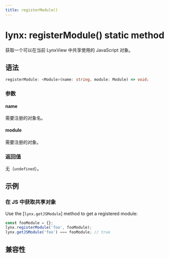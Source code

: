 ```yaml
---
title: registerModule()
---
```


# lynx: registerModule() static method

获取一个可以在当前 LynxView 中共享使用的 JavaScript 对象。

## 语法

```ts
registerModule: <Module>(name: string, module: Module) => void;
```

### 参数

#### name

需要注册的对象名。

#### module

需要注册的对象。

### 返回值

无（`undefined`）。

## 示例

### 在 JS 中获取共享对象

Use the [`lynx.getJSModule`] method to get a registered module:

```js
const fooModule = {};
lynx.registerModule('foo', fooModule);
lynx.getJSModule('foo') === fooModule; // true
```

## 兼容性


<LegacyCompatTable metadata="lynx-api/lynx/registerModule" />
